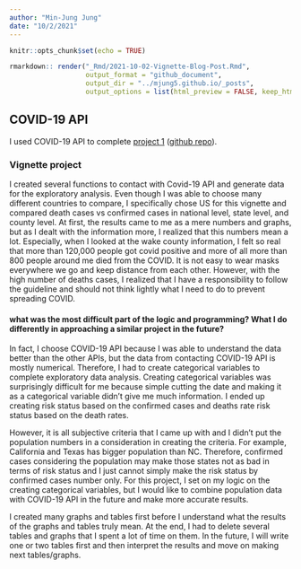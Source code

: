 ```yaml
---
author: "Min-Jung Jung"
date: "10/2/2021"
---
```


```r
knitr::opts_chunk$set(echo = TRUE)
```

```r
rmarkdown:: render("_Rmd/2021-10-02-Vignette-Blog-Post.Rmd",
                   output_format = "github_document",
                   output_dir = "../mjung5.github.io/_posts", 
                   output_options = list(html_preview = FALSE, keep_html = FALSE))
```
## COVID-19 API

I used COVID-19 API to complete [project 1](https://mjung5.github.io/covid-vignette-api/) ([github repo](https://github.com/mjung5/covid-vignette-api)). 

### Vignette project

I created several functions to contact with Covid-19 API and generate data for the exploratory analysis. Even though I was able to choose many different countries to compare, I specifically chose US for this vignette and compared death cases vs confirmed cases in national level, state level, and county level. At first, the results came to me as a mere numbers and graphs, but as I dealt with the information more, I realized that this numbers mean a lot. Especially, when I looked at the wake county information, I felt so real that more than 120,000 people got covid positive and more of all more than 800 people around me died from the COVID. It is not easy to wear masks everywhere we go and keep distance from each other. However, with the high number of deaths cases, I realized that I have a responsibility to follow the guideline and should not think lightly what I need to do to prevent spreading COVID. 

#### what was the most difficult part of the logic and programming? What I do differently in approaching a similar project in the future?

In fact, I choose COVID-19 API because I was able to understand the data better than the other APIs, but the data from contacting COVID-19 API is mostly numerical. Therefore, I had to create categorical variables to complete exploratory data analysis. Creating categorical variables was surprisingly difficult for me because simple cutting the date and making it as a categorical variable didn't give me much information. I ended up creating risk status based on the confirmed cases and deaths rate risk status based on the death rates. 

However, it is all subjective criteria that I came up with and I didn't put the population numbers in a consideration in creating the criteria. For example, California  and Texas has bigger population than NC. Therefore, confirmed cases considering the population may make those states not as bad in terms of risk status and I just cannot simply make the risk status by confirmed cases number only. For this project, I set on my logic on the creating categorical variables, but I would like to combine population data with COVID-19 API in the future and make more accurate results.

I created many graphs and tables first before I understand what the results of the graphs and tables truly mean. At the end, I had to delete several tables and graphs that I spent a lot of time on them. In the future, I will write one or two tables first and then interpret the results and move on making next tables/graphs.

